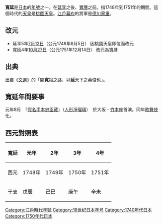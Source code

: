{{japanese|japanese=寬延|kana=かんえん|romaji=Kanen}}

'''寬延'''是[[日本|日本]]的[[年號|年號]]之一。在[[延享|延享]]之後、[[宝历_(桃园天皇)|寶曆]]之前。指1748年到1751年的期間。這個時代的[[天皇|天皇]]是[[桃園天皇|桃園天皇]]。[[江戶幕府|江戶幕府]]的將軍是[[德川家重|德川家重]]。

== 改元 ==
*延享5年[[7月12日_(陰曆)|7月12日]]（公元1748年8月5日） 因桃園天皇即位而改元
*寬延4年[[10月27日_(陰曆)|10月27日]]（公元1751年12月14日） 改元為寶曆

== 出典 ==
出自《[[文選|文選]]》的「開'''寬'''裕之路、以'''延'''天下之英俊也」。

== 寬延年間要事 ==
元年8月　『[[假名手本忠臣藏|假名手本忠臣藏]]』（[[人形淨瑠璃|人形淨瑠璃]]）　於大坂・[[竹本座|竹本座]]首演。同年[[歌舞伎|歌舞伎]]化。

== 西元對照表 ==
{| class="wikitable" cellspacing=0 style="text-align:center"
|- style="background-color:#CCCCCC"
!寬延!!元年!!2年!!3年!!4年
|-
|西元||1748年||1749年||1750年||1751年
|-
|[[干支|干支]]||[[戊辰|戊辰]]||[[己巳|己巳]]||[[庚午|庚午]]||[[辛未|辛未]]
|}

{{年號|[[延享|延享]]|日本年號|[[寶曆_(日本)|寶曆]]}}
{{江戶時代年號}}

{{DEFAULTSORT:Kanen}}
[[Category:江戶時代年號|Category:江戶時代年號]]
[[Category:18世纪日本年号|Category:18世纪日本年号]]
[[Category:1740年代日本|Category:1740年代日本]]
[[Category:1750年代日本|Category:1750年代日本]]